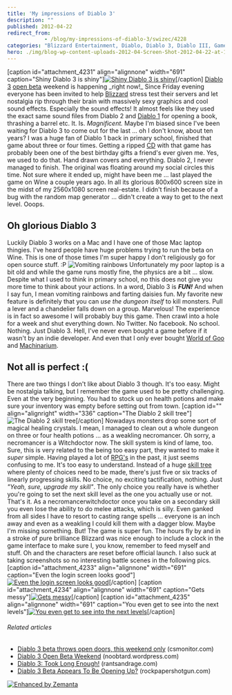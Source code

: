 ```yaml
---
title: 'My impressions of Diablo 3'
description: ""
published: 2012-04-22
redirect_from: 
            - /blog/my-impressions-of-diablo-3/swizec/4228
categories: "Blizzard Entertainment, Diablo, Diablo 3, Diablo III, Games, Uncategorized, Video Games, World of Goo"
hero: ./img/blog-wp-content-uploads-2012-04-Screen-Shot-2012-04-22-at-12.59.00-AM.png
---
```


\[caption id="attachment_4231" align="alignnone" width="691" caption="Shiny Diablo 3 is shiny"][![Shiny Diablo 3 is shiny](./img/Shiny-Diablo-3-is-shinyc1b2fj.png "Shiny Diablo 3 is shiny")](./img/blog-wp-content-uploads-2012-04-Screen-Shot-2012-04-22-at-12.59.00-AM.png)\[/caption] [Diablo 3](http://www.gamespot.com/diablo-iii/ "Diablo III") [open beta](http://en.wikipedia.org/wiki/Software_release_life_cycle "Software release life cycle") weekend is happening \_right now!_ Since Friday evening everyone has been invited to help [Blizzard](http://www.blizzard.com/ "Blizzard Entertainment") stress test their servers and let nostalgia rip through their brain with massively sexy graphics and cool sound effects. Especially the sound effects! It almost feels like they used the exact same sound files from Diablo 2 and [Diablo 1](http://us.blizzard.com/en-us/games/legacy/ "Diablo (video game)") for opening a book, thrashing a barrel etc. It. Is. _Magnificent._ Maybe I'm biased since I've been waiting for Diablo 3 to come out for the last ... oh I don't know, about ten years? I was a huge fan of Diablo 1 back in primary school, finished that game about three or four times. Getting a ripped [CD](http://en.wikipedia.org/wiki/Compact_Disc "Compact Disc") with that game has probably been one of the best birthday gifts a friend's ever given me. Yes, we used to do that. Hand drawn covers and everything. Diablo 2, I never managed to finish. The original was floating around my social circles this time. Not sure where it ended up, might have been me ... last played the game on Wine a couple years ago. In all its glorious 800x600 screen size in the midst of my 2560x1080 screen real-estate. I didn't finish because of a bug with the random map generator ... didn't create a way to get to the next level. Ooops.

## Oh glorious Diablo 3

Luckily Diablo 3 works on a Mac and I have one of those Mac laptop thingies. I've heard people have huge problems trying to run the beta on Wine. This is one of those times I'm super happy I don't religiously go for open source stuff. :P ![Vomiting rainbows](./img/photos-images-newsfeed-000-085-444-1282786204310.jpg "Vomiting rainbows") Unfortunately my poor laptop is a bit old and while the game runs mostly fine, the physics are a bit ... slow. Despite what I used to think in primary school, no this does not give you more time to think about your actions. In a word, Diablo 3 is _**FUN!**_ And when I say fun, I mean vomiting rainbows and farting daisies fun. My favorite new feature is definitely that you can _use the dungeon itself_ to kill monsters. Pull a lever and a chandelier falls down on a group. Marvelous! The experience is in fact so awesome I will probably buy this game. Then crawl into a hole for a week and shut everything down. No Twitter. No facebook. No school. Nothing. Just Diablo 3. Hell, I've never even bought a game before if it wasn't by an indie developer. And even that I only ever bought [World of Goo](http://www.worldofgoo.com "World of Goo") and [Machinarium](http://en.wikipedia.org/wiki/Machinarium "Machinarium").

## Not all is perfect :(

There are two things I don't like about Diablo 3 though. It's too easy. Might be nostalgia talking, but I remember the game used to be pretty challenging. Even at the very beginning. You had to stock up on health potions and make sure your inventory was empty before setting out from town. \[caption id="" align="alignright" width="336" caption="The Diablo 2 skill tree"]![The Diablo 2 skill tree](./img/_ICutuhWaLzY-TIhLtDhokmI-AAAAAAAAADM-of5D3oM9yrk-s1600-diablo2skilltree.jpg "The Diablo 2 skill tree")\[/caption] Nowadays monsters drop some sort of magical healing crystals. I mean, I managed to clean out a whole dungeon on three or four health potions ... as a weakling necromancer. Oh sorry, a necromancer is a Witchdoctor now. The skill system is kind of lame, too. Sure, this is very related to the being too easy part, they wanted to make it _super_ simple. Having played a lot of [RPG's](http://en.wikipedia.org/wiki/Role-playing_game "Role-playing game") in the past, it just seems confusing to me. It's too easy to understand. Instead of a huge [skill tree](http://en.wikipedia.org/wiki/Technology_tree "Technology tree") where plenty of choices need to be made, there's just five or six tracks of linearly progressing skills. No choice, no exciting tactification, nothing. Just _"Yeah, sure, upgrade my skill"_. The only choice you really have is whether you're going to set the next skill level as the one you actually use or not. That's it. As a necromancerwitchdoctor once you take on a secondary skill you even lose the ability to do melee attacks, which is silly. Even ganked from all sides I have to resort to casting range spells ... everyone is an inch away and even as a weakling I could kill them with a dagger blow. Maybe I'm missing something. But! The game is super fun. The hours fly by and in a stroke of pure brilliance Blizzard was nice enough to include a clock in the game interface to make sure I, you know, remember to feed myself and stuff. Oh and the characters are reset before official launch. I also suck at taking screenshots so no interesting battle scenes in the following pics. \[caption id="attachment_4233" align="alignnone" width="691" caption="Even the login screen looks good"][![Even the login screen looks good](./img/Even-the-login-screen-looks-good8f42f6.png "Even the login screen looks good")](./img/blog-wp-content-uploads-2012-04-Screen-Shot-2012-04-21-at-11.24.12-PM.png)\[/caption] \[caption id="attachment_4234" align="alignnone" width="691" caption="Gets messy"][![Gets messy](./img/Gets-messyig5hdh.png "Gets messy")](./img/blog-wp-content-uploads-2012-04-Screen-Shot-2012-04-22-at-12.31.41-AM.png)\[/caption] \[caption id="attachment_4235" align="alignnone" width="691" caption="You even get to see into the next levels"][![You even get to see into the next levels](./img/You-even-get-to-see-into-the-next-levelsc89gf6.png "You even get to see into the next levels")](./img/blog-wp-content-uploads-2012-04-Screen-Shot-2012-04-22-at-1.13.55-AM.png)\[/caption]

###### Related articles

-   [Diablo 3 beta throws open doors, this weekend only](http://www.csmonitor.com/Innovation/Horizons/2012/0420/Diablo-3-beta-throws-open-doors-this-weekend-only) (csmonitor.com)
-   [Diablo 3 Open Beta Weekend](http://noobtard.wordpress.com/2012/04/21/diablo-3-open-beta-weekend/) (noobtard.wordpress.com)
-   [Diablo 3: Took Long Enough!](http://rantsandrage.com/2012/04/21/diablo-3-took-long-enough/) (rantsandrage.com)
-   [Diablo 3 Beta Appears To Be Opening Up?](http://www.rockpapershotgun.com/2012/04/18/diablo-3-beta-appears-to-be-public/) (rockpapershotgun.com)

[![Enhanced by Zemanta](http://img.zemanta.com/zemified_e.png?x-id=f870fedc-f979-41d1-9f4f-75b922453237)](http://www.zemanta.com/ "Enhanced by Zemanta")
